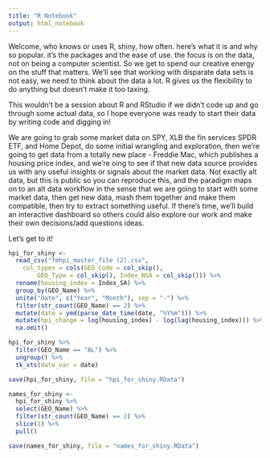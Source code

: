 ```yaml
---
title: "R Notebook"
output: html_notebook
---
```

Welcome, who knows or uses R, shiny, how often. here's what it is and why so popular. it's the packages and the ease of use. the focus is on the data, not on being a computer scientist. So we get to spend our creative energy on the stuff that matters. We'll see that working with disparate data sets is not easy, we need to think about the data a lot. R gives us the flexibility to do anything but doesn't make it too taxing.


This wouldn't be a session about R and RStudio if we didn't code up and go through some actual data, so I hope everyone was ready to start their data by writing code and digging in! 

We are going to grab some market data on SPY, XLB the fin services SPDR ETF, and Home Depot, do some initial wrangling and exploration, then we're going to get data from a totally new place - Freddie Mac, which publishes a housing price index, and we're oing to see if that new data source provides us with any useful insights or signals about the market data. Not exactly alt data, but this is public so you can reproduce this, and the paradigm maps on to an alt data workflow in the sense that we are going to start with some market data, then get new data, mash them together and make them compatible, then try to extract something useful.  If there's time, we'll build an interactive dashboard so others could also explore our work and make their own decisions/add questions ideas.

Let's get to it!

```r
hpi_for_shiny <- 
  read_csv("fmhpi_master_file (2).csv",
    col_types = cols(GEO_Code = col_skip(),
        GEO_Type = col_skip(), Index_NSA = col_skip())) %>%
  rename(housing_index = Index_SA) %>%
  group_by(GEO_Name) %>%
  unite("date", c("Year", "Month"), sep = "-") %>% 
  filter(str_count(GEO_Name) == 2) %>%
  mutate(date = ymd(parse_date_time(date, "%Y%m"))) %>% 
  mutate(hpi_change = log(housing_index) - log(lag(housing_index))) %>%
  na.omit()

hpi_for_shiny %>% 
  filter(GEO_Name == "AL") %>% 
  ungroup() %>% 
  tk_xts(date_var = date)

save(hpi_for_shiny, file = "hpi_for_shiny.RData")

names_for_shiny <-
  hpi_for_shiny %>%
  select(GEO_Name) %>%
  filter(str_count(GEO_Name) == 2) %>%
  slice(1) %>%
  pull()

save(names_for_shiny, file = "names_for_shiny.RData")
```



